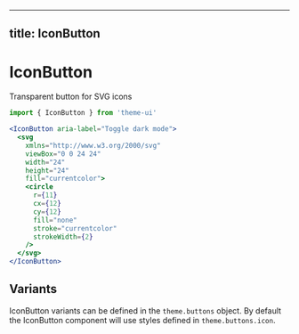 
---
title: IconButton
---

# IconButton

Transparent button for SVG icons

```js
import { IconButton } from 'theme-ui'
```

```jsx live=true
<IconButton aria-label="Toggle dark mode">
  <svg
    xmlns="http://www.w3.org/2000/svg"
    viewBox="0 0 24 24"
    width="24"
    height="24"
    fill="currentcolor">
    <circle
      r={11}
      cx={12}
      cy={12}
      fill="none"
      stroke="currentcolor"
      strokeWidth={2}
    />
  </svg>
</IconButton>
```

## Variants

IconButton variants can be defined in the `theme.buttons` object.
By default the IconButton component will use styles defined in `theme.buttons.icon`.